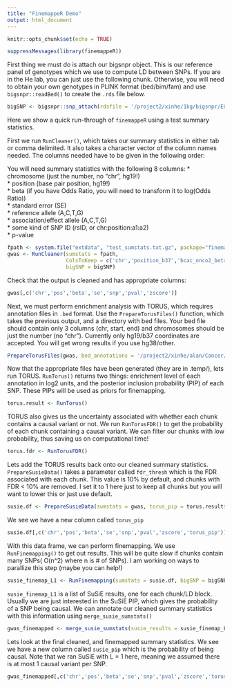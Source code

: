 ```yaml
---
title: "FinemappeR Demo"
output: html_document
---
```


```r
knitr::opts_chunk$set(echo = TRUE)
```

```r
suppressMessages(library(finemappeR))
```

First thing we must do is attach our bigsnpr object. This is our reference panel of genotypes which we use to compute LD between SNPs. If you are in the He lab, you can just use the following chunk. Otherwise, you will need to obtain your own genotypes in PLINK format (bed/bim/fam) and use `bigsnpr::readBed()` to create the `.rds` file below.

```r
bigSNP <- bigsnpr::snp_attach(rdsfile = '/project2/xinhe/1kg/bigsnpr/EUR_variable_1kg.rds')
```


Here we show a quick run-through of `finemappeR` using a test summary statistics.

First we run `RunCleaner()`, which takes our summary statistics in either tab or comma delimited. It also takes a character vector of the column names needed. The columns needed have to be given in the following order:

You will need summary statistics with the following 8 columns:
* chromosome (just the number, no "chr", hg19!)  
* position (base pair position, hg19!)  
* beta (if you have Odds Ratio, you will need to transform it to log(Odds Ratio))  
* standard error (SE)  
* reference allele (A,C,T,G)  
* association/effect allele (A,C,T,G)  
* some kind of SNP ID (rsID, or chr:position:a1:a2)  
* p-value  

```r
fpath <- system.file("extdata", "test_sumstats.txt.gz", package="finemappeR")
gwas <- RunCleaner(sumstats = fpath, 
                   ColsToKeep = c('chr','position_b37','bcac_onco2_beta','bcac_onco2_se','a0','a1','phase3_1kg_id','bcac_onco2_P1df_Wald'),
                   bigSNP = bigSNP)
```

Check that the output is cleaned and has appropriate columns:

```r
gwas[,c('chr','pos','beta','se','snp','pval','zscore')]
```


Next, we must perform enrichment analysis with TORUS, which requires annotation files in `.bed` format. Use the `PrepareTorusFiles()` function, which takes the previous output, and a directory with bed files. Your bed file should contain only 3 columns (chr, start, end) and chromosomes should be just the number (no "chr"). Currently only hg19/b37 coordinates are accepted. You will get wrong results if you use hg38/other.

```r
PrepareTorusFiles(gwas, bed_annotations = '/project2/xinhe/alan/Cancer/GERMLINE/ANNOTATIONS/TEST/')
```

Now that the appropriate files have been generated (they are in .temp/), lets run TORUS. `RunTorus()` returns two things: enrichment level of each annotation in log2 units, and the posterior inclusion probability (PIP) of each SNP. These PIPs will be used as priors for finemapping.

```r
torus.result <- RunTorus()
```

TORUS also gives us the uncertainty associated with whether each chunk contains a causal variant or not. We run `RunTorusFDR()` to get the probability of each chunk containing a causal variant. We can filter our chunks with low probability, thus saving us on computational time!

```r
torus.fdr <- RunTorusFDR()
```

Lets add the TORUS results back onto our cleaned summary statistics. `PrepareSusieData()` takes a parameter called `fdr_thresh` which is the FDR associated with each chunk. This value is 10% by default, and chunks with FDR < 10% are removed. I set it to 1 here just to keep all chunks but you will want to lower this or just use default.

```r
susie.df <- PrepareSusieData(sumstats = gwas, torus_pip = torus.result$snp_pip, torus_fdr = torus.fdr, fdr_thresh = 1)
```

We see we have a new column called `torus_pip` 

```r
susie.df[,c('chr','pos','beta','se','snp','pval','zscore','torus_pip')]
```

With this data frame, we can perform finemapping. We use `RunFinemapping()` to get out results. This will be quite slow if chunks contain many SNPs( O(n^2) where n is # of SNPs). I am working on ways to parallize this step (maybe you can help!)

```r
susie_finemap_L1 <- RunFinemapping(sumstats = susie.df, bigSNP = bigSNP)
```

`susie_finemap_L1` is a list of SuSiE results, one for each chunk/LD block. Usually we are just interested in the SuSiE PIP, which gives the probability of a SNP being causal. We can annotate our cleaned summary statistics with this information using `merge_susie_sumstats()`

```r
gwas_finemapped <- merge_susie_sumstats(susie_results = susie_finemap_L1, sumstats = susie.df)
```

Lets look at the final cleaned, and finemapped summary statistics. We see we have a new column called `susie_pip` which is the probability of being causal. Note that we ran SuSiE with L = 1 here, meaning we assumed there is at most 1 causal variant per SNP.

```r
gwas_finemapped[,c('chr','pos','beta','se','snp','pval','zscore','torus_pip','susie_pip')]
```


